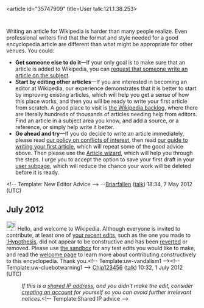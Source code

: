 <article id="35747909" title=User talk:121.1.38.253>
	<talkpage id="35747909" title="User talk:121.1.38.253">
Writing an article for Wikipedia is harder than many people realize. Even professional writers find that the format and style needed for a good encyclopedia article are different than what might be appropriate for other venues. You could:
* '''Get someone else to do it'''—If your only goal is to make sure that an article is added to Wikipedia, you can [[WP:RA|request that someone write an article on the subject]].
* '''Start by editing other articles'''—If you are interested in becoming an editor at Wikipedia, our experience demonstrates that it is better to start by improving existing articles, which will help you get a sense of how this place works, and then you will be ready to write your first article from scratch. A good place to visit is [[WP:BL|the Wikipedia backlog]], where there are literally hundreds of thousands of articles needing help from editors. Find an article in a subject area you know, and add a source, or a reference, or simply help write it better.
* '''Go ahead and try'''—If you do decide to write an article immediately, please read [[WP:COI|our policy on conflicts of interest]], then read [[WP:FIRST|our guide to writing your first article]], which will repeat some of the good advice above. Then please use the [[Wikipedia:Article wizard 2.0|Article wizard]], which will help you through the steps. I urge you to accept the option to save your first draft in your [[Wikipedia:User page#How to create a user subpage|user subpage]], which will reduce the chance your work will be deleted before it is ready.
&lt;!-- Template: New Editor Advice --&gt;
--[[User:Briarfallen|Briarfallen]] ([[User talk:Briarfallen|talk]]) 18:34, 7 May 2012 (UTC)

== July 2012 ==
[[File:Information.svg|25px|alt=|link=]] Hello, and welcome to Wikipedia. Although everyone is invited to contribute, at least one of [[Special:Contributions/121.1.38.253|your recent edits]], such as the one you made to [[:Hypothesis]], did not appear to be constructive and has been [[Help:Reverting|reverted]] or removed. Please use [[Wikipedia:Sandbox|the sandbox]] for any test edits you would like to make, and read the [[Wikipedia:Welcoming committee/Welcome to Wikipedia|welcome page]] to learn more about contributing constructively to this encyclopedia. Thank you.&lt;!-- Template:uw-vandalism1 --&gt;&lt;!-- Template:uw-cluebotwarning1 --&gt; [[User:Chip123456|Chip123456]] ([[User talk:Chip123456|talk]]) 10:32, 1 July 2012 (UTC)
:''If this is a [[open proxy|shared IP address]], and you didn't make the edit, consider [[Wikipedia:Why create an account?|creating an account]] for yourself so you can avoid further irrelevant notices.''&lt;!-- Template:Shared IP advice --&gt;
	</talkpage>
</article>